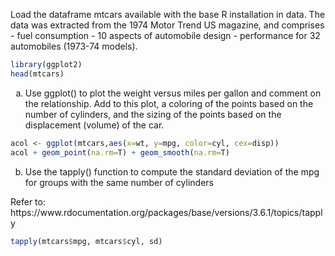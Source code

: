 Load the dataframe mtcars available with the base R installation in data. The data was extracted from the 1974 Motor Trend US magazine, and comprises 
- fuel consumption 
- 10 aspects of automobile design
- performance 
for 32 automobiles (1973-74 models).


```r
library(ggplot2)
head(mtcars)
```

(a) Use ggplot() to plot the weight versus miles per gallon and comment on the relationship.
Add to this plot, a coloring of the points based on the number of cylinders, and the sizing of the points based on the displacement (volume) of the car.


```r
acol <- ggplot(mtcars,aes(x=wt, y=mpg, color=cyl, cex=disp))
acol + geom_point(na.rm=T) + geom_smooth(na.rm=T)
```

(b) Use the tapply() function to compute the standard deviation of the mpg for groups with
the same number of cylinders

Refer to: https://www.rdocumentation.org/packages/base/versions/3.6.1/topics/tapply

```r
tapply(mtcars$mpg, mtcars$cyl, sd)
```

